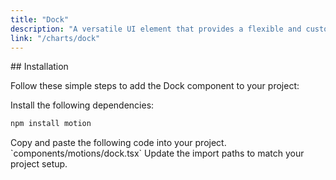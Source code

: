 ```yaml
---
title: "Dock"
description: "A versatile UI element that provides a flexible and customizable way to organize and display menu items within your application."
link: "/charts/dock"
---
```


<ComponentPreview name="dock-demo" />
## Installation

Follow these simple steps to add the Dock component to your project:

<Steps>

<Step>
Install the following dependencies:
</Step>

```bash
npm install motion
```

<Step>
Copy and paste the following code into your project.
`components/motions/dock.tsx` 
</Step>

<CollapsibleSource name="dock" />

<Step>
     Update the import paths to match your project setup.
</Step>

</Steps>
